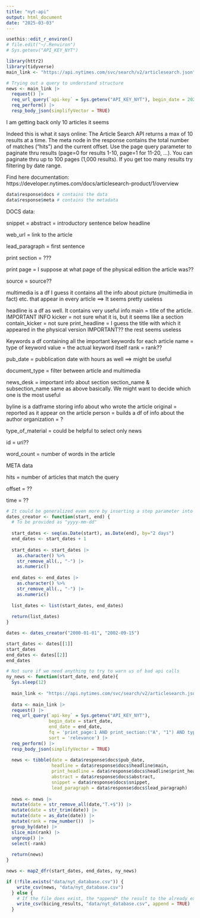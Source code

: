 ```yaml
---
title: "nyt-api"
output: html_document
date: "2025-03-03"
---
```


```r
usethis::edit_r_environ()
# file.edit("~/.Renviron")
# Sys.getenv("API_KEY_NYT")
```

```r
library(httr2)
library(tidyverse)
main_link <- "https://api.nytimes.com/svc/search/v2/articlesearch.json"

# Trying out a query to understand structure
news <- main_link |> 
  request() |>
  req_url_query(`api-key` = Sys.getenv("API_KEY_NYT"), begin_date = 20200101, end_date = 20200131) |> 
  req_perform() |> 
  resp_body_json(simplifyVector = TRUE)
```

I am getting back only 10 articles it seems

Indeed this is what it says online:
The Article Search API returns a max of 10 results at a time. The meta node in the response contains the total number of matches ("hits") and the current offset. Use the page query parameter to paginate thru results (page=0 for results 1-10, page=1 for 11-20, ...). You can paginate thru up to 100 pages (1,000 results). If you get too many results try filtering by date range.

Find here documentation: https://developer.nytimes.com/docs/articlesearch-product/1/overview


```r
data$response$docs # contains the data
data$response$meta # contains the metadata
```

DOCS data:

snippet = abstract = introductory sentence below headline

web_url = link to the article

lead_paragraph = first sentence

print section = ???

print page = I suppose at what page of the physical edition the article was??

source = source??

multimedia is a df I guess it contains all the info about picture (multimedia in fact) etc. that appear in every article ==> It seems pretty useless

headline is a df as well. It contains very useful info
  main = title of the article. IMPORTANT INFO
  kicker = not sure what it is, but it seems like a section
  contain_kicker = not sure
  print_headline = I guess the title with which it appeared in the physical version IMPORTANT??
  the rest seems useless

Keywords a df containing all the important keywords for each article
  name = type of keyword
  value = the actual keyword itself
  rank = rank??
  
pub_date = pubblication date with hours as well ==> might be useful

document_type = filter between article and multimedia

news_desk = important info about section
section_name & subsection_name same as above basically. We might want to decide which one is the most useful

byline is a datframe storing info about who wrote the article
  original = reported as it appear on the article
  person = builds a df of info about the author
  organization = ?
  
type_of_material = could be helpful to select only news

id = uri??

word_count = number of words in the article



META data

hits = number of articles that match the query

offset = ??

time = ??



```r
# It could be generalized even more by inserting a step parameter into the function
dates_creator <- function(start, end) {
  # To be provided as "yyyy-mm-dd"
  
  start_dates <- seq(as.Date(start), as.Date(end), by="2 days")
  end_dates <- start_dates + 1
  
  start_dates <- start_dates |> 
    as.character() %>%
    str_remove_all(., "-") |> 
    as.numeric()
  
  end_dates <- end_dates |> 
    as.character() %>%
    str_remove_all(., "-") |> 
    as.numeric()
  
  list_dates <- list(start_dates, end_dates)
  
  return(list_dates)
}

dates <- dates_creator("2000-01-01", "2002-09-15")

start_dates <- dates[[1]]
start_dates
end_dates <- dates[[2]]
end_dates

# Not sure if we need anything to try to warn us of bad api calls
ny_news <- function(start_date, end_date){
  Sys.sleep(12)
 
  main_link <- "https://api.nytimes.com/svc/search/v2/articlesearch.json"
   
  data <- main_link |> 
  request() |>
  req_url_query(`api-key` = Sys.getenv("API_KEY_NYT"), 
                begin_date = start_date,
                end_date = end_date, 
                fq = 'print_page:1 AND print_section:("A", "1") AND type_of_material:"News"',
                sort = 'relevance') |>
  req_perform() |> 
  resp_body_json(simplifyVector = TRUE)
  
  news <- tibble(date = data$response$docs$pub_date,
                 headline = data$response$docs$headline$main,
                 print_headline = data$response$docs$headline$print_headline,
                 abstract = data$response$docs$abstract,
                 snippet = data$response$docs$snippet,
                 lead_paragraph = data$response$docs$lead_paragraph)
  
  news <- news |> 
  mutate(date = str_remove_all(date,"T.+$")) |> 
  mutate(date = str_trim(date)) |>     
  mutate(date = as_date(date)) |>  
  mutate(rank = row_number())  |> 
  group_by(date) |> 
  slice_min(rank) |> 
  ungroup() |> 
  select(-rank)
  
  return(news)
}

news <- map2_dfr(start_dates, end_dates, ny_news)

if (!file.exists("data/nyt_database.csv")) {
    write_csv(news, "data/nyt_database.csv")
  } else {
    # If the file does exist, the *append* the result to the already existing CSV file
    write_csv(bicing_results, "data/nyt_database.csv", append = TRUE)
  }

```





